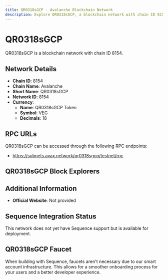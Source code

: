```yaml
--- 
title: QR0318sGCP - Avalanche Blockchain Network
description: Explore QR0318sGCP, a blockchain network with chain ID 8154. Learn about its native currency, QR0318sGCP Token, and how to interact with the network.
---
```


# QR0318sGCP

QR0318sGCP is a blockchain network with chain ID 8154.

## Network Details

- **Chain ID**: 8154
- **Chain Name**: Avalanche
- **Short Name**: QR0318sGCP
- **Network ID**: 8154
- **Currency**: 
  - **Name**: QR0318sGCP Token
  - **Symbol**: VEG
  - **Decimals**: 18

## RPC URLs

QR0318sGCP can be accessed through the following RPC endpoints:

- https://subnets.avax.network/qr0318sgcp/testnet/rpc

## QR0318sGCP Block Explorers



## Additional Information

- **Official Website**: Not provided

## Sequence Integration Status

This network does not yet have Sequence support but is available for deployment.

## QR0318sGCP Faucet

When building with Sequence, faucets aren't necessary due to our smart account infrastructure. This allows for a smoother onboarding process for your users and a better developer experience.
